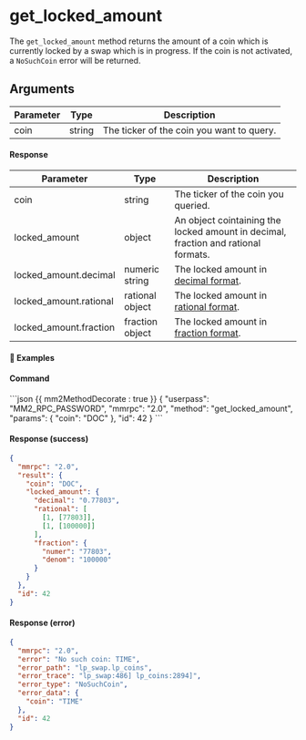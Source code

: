 # get_locked_amount

The `get_locked_amount` method returns the amount of a coin which is currently locked by a swap which is in progress. If the coin is not activated, a `NoSuchCoin` error will be returned.

## Arguments

| Parameter | Type   | Description                               |
| --------- | ------ | ----------------------------------------- |
| coin      | string | The ticker of the coin you want to query. |

#### Response

| Parameter              | Type            | Description                                                                                   |
| ---------------------- | --------------- | --------------------------------------------------------------------------------------------- |
| coin                   | string          | The ticker of the coin you queried.                                                           |
| locked_amount          | object          | An object cointaining the locked amount in decimal, fraction and rational formats.            |
| locked_amount.decimal  | numeric string  | The locked amount in [decimal format](https://www.mathsisfun.com/definitions/decimal.html).   |
| locked_amount.rational | rational object | The locked amount in [rational format](/atomicdex/api/legacy/rational_number_note.md).        |
| locked_amount.fraction | fraction object | The locked amount in [fraction format](https://www.mathsisfun.com/definitions/fraction.html). |

#### 📌 Examples

#### Command

<CodeGroup title="" tag="POST" label="get_locked_amount">
```json {{ mm2MethodDecorate : true }}
{
  "userpass": "MM2_RPC_PASSWORD",
  "mmrpc": "2.0",
  "method": "get_locked_amount",
  "params": {
    "coin": "DOC"
  },
  "id": 42
}
```
</CodeGroup>

<CollapsibleSection expandedText='Hide Response' collapsedText='Show Response'>

#### Response (success)

```json
{
  "mmrpc": "2.0",
  "result": {
    "coin": "DOC",
    "locked_amount": {
      "decimal": "0.77803",
      "rational": [
        [1, [77803]],
        [1, [100000]]
      ],
      "fraction": {
        "numer": "77803",
        "denom": "100000"
      }
    }
  },
  "id": 42
}
```

#### Response (error)

```json
{
  "mmrpc": "2.0",
  "error": "No such coin: TIME",
  "error_path": "lp_swap.lp_coins",
  "error_trace": "lp_swap:486] lp_coins:2894]",
  "error_type": "NoSuchCoin",
  "error_data": {
    "coin": "TIME"
  },
  "id": 42
}
```

</CollapsibleSection>
